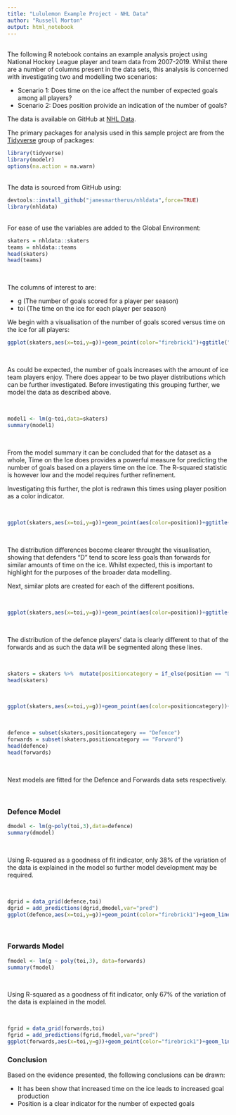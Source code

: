 ```yaml
---
title: "Lululemon Example Project - NHL Data"
author: "Russell Morton"
output: html_notebook
---
```

<br>
The following R notebook contains an example analysis project using National Hockey League player and team data from 2007-2019. Whilst there are a number of columns present in the data sets, this analysis is concerned with investigating two and modelling two scenarios:

- Scenario 1: Does time on the ice affect the number of expected goals among all players?
- Scenario 2: Does position proivide an indication of the number of goals?
<br>

The data is available on GitHub at [NHL Data](https://github.com/jamesmartherus/nhldata).

The primary packages for analysis used in this sample project are from the [Tidyverse](https://www.tidyverse.org/) group of packages:

```r
library(tidyverse)
library(modelr)
options(na.action = na.warn)
```
<br>
The data is sourced from GitHub using:

```r
devtools::install_github("jamesmartherus/nhldata",force=TRUE)
library(nhldata)
```
<br>
For ease of use the variables are added to the Global Environment:
```r
skaters = nhldata::skaters
teams = nhldata::teams
head(skaters)
head(teams)
```

<br>

The columns of interest to are:

- g (The number of goals scored for a player per season)
- toi (The time on the ice for each player per season)

We begin with a visualisation of the number of goals scored versus time on the ice for all players:

```r
ggplot(skaters,aes(x=toi,y=g))+geom_point(color="firebrick1")+ggtitle("Goals vs Time on the Ice")+labs(y="Goals",x="Time on the Ice")
```

<br>

As could be expected, the number of goals increases with the amount of ice team players enjoy. There does appear to be two player distributions which can be further investigated. Before investigating this grouping further, we model the data as described above.

<br>

```r
model1 <- lm(g~toi,data=skaters)
summary(model1)
```

<br>

From the model summary it can be concluded that for the dataset as a whole, Time on the Ice does provides a powerful measure for predicting the number of goals based on a players time on the ice. The R-squared statistic is however low and the model requires further refinement.

Investigating this further, the plot is redrawn this times using player position as a color indicator.

<br>

```r
ggplot(skaters,aes(x=toi,y=g))+geom_point(aes(color=position))+ggtitle("Goals vs Time on the Ice")+labs(y="Goals",x="Time on the Ice")
```

<br>

The distribution differences become clearer throught the visualisation, showing that defenders "D" tend to score less goals than forwards for similar amounts of time on the ice. Whilst expected, this is important to highlight for the purposes of the broader data modelling.

Next, similar plots are created for each of the different positions.

<br>


```r
ggplot(skaters,aes(x=toi,y=g))+geom_point(aes(color=position))+ggtitle("Goals vs Time on the Ice","by Position")+labs(y="Goals",x="Time on the Ice")+facet_wrap(vars(position))
```

<br>

The distribution of the defence players' data is clearly different to that of the forwards and as such the data will be segmented along these lines.

<br>

```r
skaters = skaters %>%  mutate(positioncategory = if_else(position == "D", 'Defence', 'Forward'))
head(skaters)
```

<br>

```r
ggplot(skaters,aes(x=toi,y=g))+geom_point(aes(color=positioncategory))+ggtitle("Goals vs Time on the Ice","by Position Category")+labs(y="Goals",x="Time on the Ice")+facet_wrap(vars(positioncategory))
```

<br>

```r
defence = subset(skaters,positioncategory == "Defence")
forwards = subset(skaters,positioncategory == "Forward")
head(defence)
head(forwards)
```

<br>

Next models are fitted for the Defence and Forwards data sets respectively.

<br>

### Defence Model

```r
dmodel <- lm(g~poly(toi,3),data=defence)
summary(dmodel)
```

<br>

Using R-squared as a goodness of fit indicator, only 38% of the variation of the data is explained in the model so further model development may be required.

<br>

```r
dgrid = data_grid(defence,toi)
dgrid = add_predictions(dgrid,dmodel,var="pred")
ggplot(defence,aes(x=toi,y=g))+geom_point(color="firebrick1")+geom_line(data=dgrid,aes(y=pred,x=toi))
```

<br>

### Forwards Model

```r
fmodel <- lm(g ~ poly(toi,3), data=forwards)
summary(fmodel)
```

<br>

Using R-squared as a goodness of fit indicator, only 67% of the variation of the data is explained in the model.

<br>

```r
fgrid = data_grid(forwards,toi)
fgrid = add_predictions(fgrid,fmodel,var="pred")
ggplot(forwards,aes(x=toi,y=g))+geom_point(color="firebrick1")+geom_line(data=fgrid,aes(y=pred,x=toi))
```

### Conclusion

Based on the evidence presented, the following conclusions can be drawn:

- It has been show that increased time on the ice leads to increased goal production
- Position is a clear indicator for the number of expected goals



